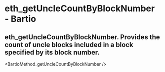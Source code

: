 # eth_getUncleCountByBlockNumber - Bartio

## eth_getUncleCountByBlockNumber. Provides the count of uncle blocks included in a block specified by its block number.


<BartioMethod_getUncleCountByBlockNumber />
